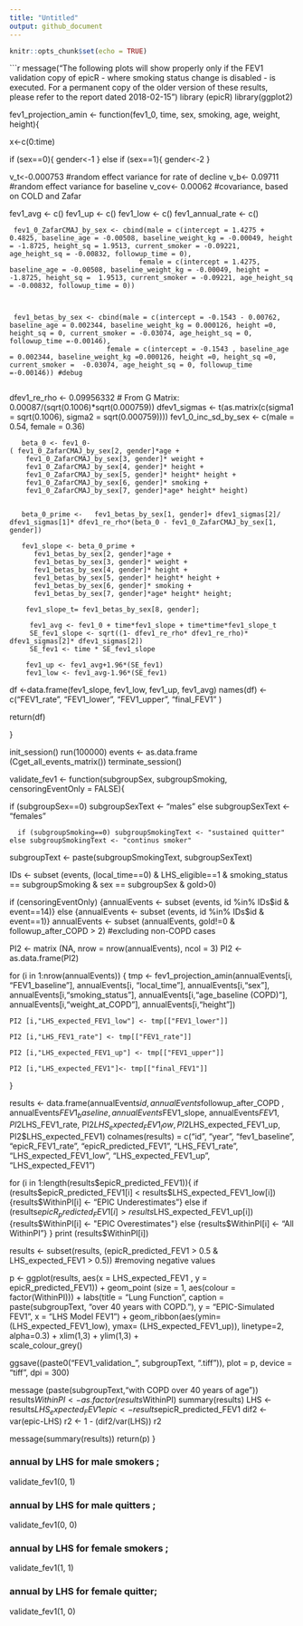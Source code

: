 ```yaml
---
title: "Untitled"
output: github_document
---
```


```r
knitr::opts_chunk$set(echo = TRUE)
```
```r
message("The following plots will show properly only if the FEV1 validation copy of epicR - where smoking status change is disabled - is executed. For a permanent copy of the older version of these results, please refer to the report dated 2018-02-15")
library (epicR)
library(ggplot2)


fev1_projection_amin <- function(fev1_0, time, sex, smoking, age, weight, height){
  
  x<-c(0:time)
  
  if (sex==0){
    gender<-1
  } else if (sex==1){
    gender<-2
  }

  v_t<-0.000753  #random effect variance for rate of decline
  v_b<- 0.09711 #random effect variance for baseline
  v_cov<- 0.00062 #covariance, based on COLD and Zafar
  
  fev1_avg <- c()
  fev1_up <- c()
  fev1_low <- c()
  fev1_annual_rate <- c()
  
     fev1_0_ZafarCMAJ_by_sex <- cbind(male = c(intercept = 1.4275 + 0.4825, baseline_age = -0.00508, baseline_weight_kg = -0.00049, height = -1.8725, height_sq = 1.9513, current_smoker = -0.09221, age_height_sq = -0.00832, followup_time = 0),
                                    female = c(intercept = 1.4275,  baseline_age = -0.00508, baseline_weight_kg = -0.00049, height = -1.8725, height_sq =  1.9513, current_smoker = -0.09221, age_height_sq = -0.00832, followup_time = 0))
     
     

     fev1_betas_by_sex <- cbind(male = c(intercept = -0.1543 - 0.00762, baseline_age = 0.002344, baseline_weight_kg = 0.000126, height =0, height_sq = 0, current_smoker = -0.03074, age_height_sq = 0, followup_time =-0.00146),
                            female = c(intercept = -0.1543 , baseline_age = 0.002344, baseline_weight_kg =0.000126, height =0, height_sq =0, current_smoker =  -0.03074, age_height_sq = 0, followup_time =-0.00146)) #debug
     


   dfev1_re_rho <- 0.09956332 # From G Matrix: 0.00087/(sqrt(0.1006)*sqrt(0.000759))
   dfev1_sigmas <- t(as.matrix(c(sigma1 = sqrt(0.1006), sigma2 = sqrt(0.000759))))
   fev1_0_inc_sd_by_sex <- c(male = 0.54, female = 0.36)
     

  
       beta_0 <- fev1_0-
    ( fev1_0_ZafarCMAJ_by_sex[2, gender]*age + 
        fev1_0_ZafarCMAJ_by_sex[3, gender]* weight + 
        fev1_0_ZafarCMAJ_by_sex[4, gender]* height +
        fev1_0_ZafarCMAJ_by_sex[5, gender]* height* height +
        fev1_0_ZafarCMAJ_by_sex[6, gender]* smoking +
        fev1_0_ZafarCMAJ_by_sex[7, gender]*age* height* height)


       beta_0_prime <-   fev1_betas_by_sex[1, gender]+ dfev1_sigmas[2]/ dfev1_sigmas[1]* dfev1_re_rho*(beta_0 - fev1_0_ZafarCMAJ_by_sex[1, gender])
       
       fev1_slope <- beta_0_prime +
          fev1_betas_by_sex[2, gender]*age +
          fev1_betas_by_sex[3, gender]* weight +
          fev1_betas_by_sex[4, gender]* height +
          fev1_betas_by_sex[5, gender]* height* height +
          fev1_betas_by_sex[6, gender]* smoking +
          fev1_betas_by_sex[7, gender]*age* height* height;

        fev1_slope_t= fev1_betas_by_sex[8, gender];

         fev1_avg <- fev1_0 + time*fev1_slope + time*time*fev1_slope_t
         SE_fev1_slope <- sqrt((1- dfev1_re_rho* dfev1_re_rho)* dfev1_sigmas[2]* dfev1_sigmas[2])
         SE_fev1 <- time * SE_fev1_slope
         
        fev1_up <- fev1_avg+1.96*(SE_fev1)
        fev1_low <- fev1_avg-1.96*(SE_fev1)
   

  df <-data.frame(fev1_slope, fev1_low, fev1_up,  fev1_avg)
  names(df) <- c("FEV1_rate", "FEV1_lower", "FEV1_upper", "final_FEV1" )
  
  return(df)
  
}

init_session()
run(100000)
events <- as.data.frame (Cget_all_events_matrix())
terminate_session()

  
validate_fev1 <- function(subgroupSex, subgroupSmoking, censoringEventOnly = FALSE){
  
  if (subgroupSex==0) subgroupSexText <- "males"
    else subgroupSexText <- "females"
    
      if (subgroupSmoking==0) subgroupSmokingText <- "sustained quitter"
    else subgroupSmokingText <- "continus smoker"
    
  subgroupText <- paste(subgroupSmokingText, subgroupSexText)
    
  IDs <- subset (events, (local_time==0) & LHS_eligible==1 & smoking_status == subgroupSmoking & sex == subgroupSex & gold>0)

  if (censoringEventOnly) {annualEvents <- subset (events, id %in% IDs$id & event==14)}
  else   {annualEvents <- subset (events, id %in% IDs$id & event==1)}
  annualEvents <- subset (annualEvents, gold!=0 & followup_after_COPD > 2) #excluding non-COPD cases
  
  PI2 <- matrix (NA, nrow = nrow(annualEvents), ncol = 3)
  PI2 <- as.data.frame(PI2)
  
  for (i in 1:nrow(annualEvents)) {
    tmp <- fev1_projection_amin(annualEvents[i, "FEV1_baseline"], annualEvents[i, "local_time"], annualEvents[i,"sex"], annualEvents[i,"smoking_status"], annualEvents[i,"age_baseline (COPD)"], annualEvents[i,"weight_at_COPD"], annualEvents[i,"height"])
    
    PI2 [i,"LHS_expected_FEV1_low"] <- tmp[["FEV1_lower"]]
    
    PI2 [i,"LHS_FEV1_rate"] <- tmp[["FEV1_rate"]]
    
    PI2 [i,"LHS_expected_FEV1_up"] <- tmp[["FEV1_upper"]]
    
    PI2 [i,"LHS_expected_FEV1"]<- tmp[["final_FEV1"]]
    
  }
  
  results <- data.frame(annualEvents$id, annualEvents$followup_after_COPD , annualEvents$FEV1_baseline,annualEvents$FEV1_slope, annualEvents$FEV1,  PI2$LHS_FEV1_rate, PI2$LHS_expected_FEV1_low, PI2$LHS_expected_FEV1_up, PI2$LHS_expected_FEV1)
  colnames(results) = c("id", "year", "fev1_baseline", "epicR_FEV1_rate", "epicR_predicted_FEV1", "LHS_FEV1_rate", "LHS_expected_FEV1_low", "LHS_expected_FEV1_up", "LHS_expected_FEV1")
  
  for (i in 1:length(results$epicR_predicted_FEV1)){
    if (results$epicR_predicted_FEV1[i] < results$LHS_expected_FEV1_low[i]) {results$WithinPI[i] <- "EPIC Underestimates"}
    else if (results$epicR_predicted_FEV1[i] > results$LHS_expected_FEV1_up[i]) {results$WithinPI[i] <- "EPIC Overestimates"}
    else {results$WithinPI[i] <- "All WithinPI"}
  }
  print (results$WithinPI[i])
  
  results <- subset(results, (epicR_predicted_FEV1 > 0.5 & LHS_expected_FEV1 > 0.5)) #removing negative values
  
 p <- ggplot(results, aes(x = LHS_expected_FEV1   , y = epicR_predicted_FEV1)) +
    geom_point (size = 1, aes(colour = factor(WithinPI))) + labs(title = "Lung Function", caption = paste(subgroupText, "over 40 years with COPD."), y = "EPIC-Simulated FEV1", x = "LHS Model FEV1") + geom_ribbon(aes(ymin=(LHS_expected_FEV1_low), ymax= (LHS_expected_FEV1_up)), linetype=2, alpha=0.3) + xlim(1,3) + ylim(1,3) +  
  scale_colour_grey()
  
 ggsave((paste0("FEV1_validation_", subgroupText, ".tiff")), plot = p, device = "tiff", dpi = 300)

  message (paste(subgroupText,"with COPD over 40 years of age"))
  results$WithinPI <- as.factor(results$WithinPI)
  summary(results)
  LHS <- results$LHS_expected_FEV1
  epic <- results$epicR_predicted_FEV1
  dif2 <- var(epic-LHS)
  r2 <- 1 - (dif2/var(LHS))
  r2
  
  message(summary(results))
  return(p)
}


### annual by LHS for male smokers ;
validate_fev1(0, 1)

### annual by LHS for male quitters ;
validate_fev1(0, 0)

### annual by LHS for female smokers ;
validate_fev1(1, 1)

### annual by LHS for female quitter;
validate_fev1(1, 0)
  
